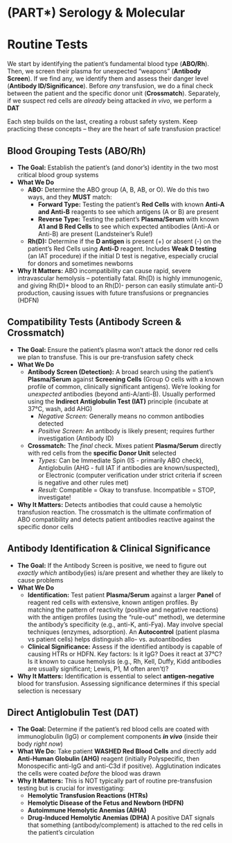 # (PART\*) Serology & Molecular {-}

# Routine Tests {-}

We start by identifying the patient's fundamental blood type (**ABO/Rh**). Then, we screen their plasma for unexpected "weapons" (**Antibody Screen**). If we find any, we identify them and assess their danger level (**Antibody ID/Significance**). Before *any* transfusion, we do a final check between the patient and the specific donor unit (**Crossmatch**). Separately, if we suspect red cells are *already* being attacked *in vivo*, we perform a **DAT**

Each step builds on the last, creating a robust safety system. Keep practicing these concepts – they are the heart of safe transfusion practice!

## **Blood Grouping Tests (ABO/Rh)** {-}
*   **The Goal:** Establish the patient's (and donor's) identity in the two most critical blood group systems
*   **What We Do**
    *   **ABO:** Determine the ABO group (A, B, AB, or O). We do this two ways, and they **MUST** match:
        *   **Forward Type:** Testing the patient's **Red Cells** with known **Anti-A and Anti-B** reagents to see which antigens (A or B) are present
        *   **Reverse Type:** Testing the patient's **Plasma/Serum** with known **A1 and B Red Cells** to see which expected antibodies (Anti-A or Anti-B) are present (Landsteiner's Rule!)
    *   **Rh(D):** Determine if the **D antigen** is present (+) or absent (-) on the patient's Red Cells using **Anti-D** reagent. Includes **Weak D testing** (an IAT procedure) if the initial D test is negative, especially crucial for donors and sometimes newborns
*   **Why It Matters:** ABO incompatibility can cause rapid, severe intravascular hemolysis – potentially fatal. Rh(D) is highly immunogenic, and giving Rh(D)+ blood to an Rh(D)- person can easily stimulate anti-D production, causing issues with future transfusions or pregnancies (HDFN)

## **Compatibility Tests (Antibody Screen & Crossmatch)** {-}
*   **The Goal:** Ensure the patient's plasma won't attack the donor red cells we plan to transfuse. This is our pre-transfusion safety check
*   **What We Do**
    *   **Antibody Screen (Detection):** A broad search using the patient's **Plasma/Serum** against **Screening Cells** (Group O cells with a known profile of common, clinically significant antigens). We're looking for *unexpected* antibodies (beyond anti-A/anti-B). Usually performed using the **Indirect Antiglobulin Test (IAT)** principle (incubate at 37°C, wash, add AHG)
        *   *Negative Screen:* Generally means no common antibodies detected
        *   *Positive Screen:* An antibody is likely present; requires further investigation (Antibody ID)
    *   **Crossmatch:** The *final* check. Mixes patient **Plasma/Serum** directly with red cells from the **specific Donor Unit** selected
        *   *Types:* Can be Immediate Spin (IS - primarily ABO check), Antiglobulin (AHG - full IAT if antibodies are known/suspected), or Electronic (computer verification under strict criteria if screen is negative and other rules met)
        *   *Result:* Compatible = Okay to transfuse. Incompatible = STOP, investigate!
*   **Why It Matters:** Detects antibodies that could cause a hemolytic transfusion reaction. The crossmatch is the ultimate confirmation of ABO compatibility and detects patient antibodies reactive against the specific donor cells

## **Antibody Identification & Clinical Significance** {-}
*   **The Goal:** If the Antibody Screen is positive, we need to figure out *exactly which* antibody(ies) is/are present and whether they are likely to cause problems
*   **What We Do**
    *   **Identification:** Test patient **Plasma/Serum** against a larger **Panel** of reagent red cells with extensive, known antigen profiles. By matching the pattern of reactivity (positive and negative reactions) with the antigen profiles (using the "rule-out" method), we determine the antibody's specificity (e.g., anti-K, anti-Fya). May involve special techniques (enzymes, adsorption). An **Autocontrol** (patient plasma vs patient cells) helps distinguish allo- vs. autoantibodies
    *   **Clinical Significance:** Assess if the identified antibody is capable of causing HTRs or HDFN. Key factors: Is it IgG? Does it react at 37°C? Is it known to cause hemolysis (e.g., Rh, Kell, Duffy, Kidd antibodies are usually significant; Lewis, P1, M often aren't)?
*   **Why It Matters:** Identification is essential to select **antigen-negative** blood for transfusion. Assessing significance determines if this special selection is necessary

## **Direct Antiglobulin Test (DAT)** {-}
*   **The Goal:** Determine if the patient's red blood cells are coated with immunoglobulin (IgG) or complement components ***in vivo*** (inside their body *right now*)
*   **What We Do:** Take patient **WASHED Red Blood Cells** and directly add **Anti-Human Globulin (AHG)** reagent (initially Polyspecific, then Monospecific anti-IgG and anti-C3d if positive). Agglutination indicates the cells were coated *before* the blood was drawn
*   **Why It Matters:** This is NOT typically part of routine pre-transfusion testing but is crucial for investigating:
    *   **Hemolytic Transfusion Reactions (HTRs)**
    *   **Hemolytic Disease of the Fetus and Newborn (HDFN)**
    *   **Autoimmune Hemolytic Anemias (AIHA)**
    *   **Drug-Induced Hemolytic Anemias (DIHA)**
    A positive DAT signals that something (antibody/complement) is attached to the red cells in the patient's circulation

